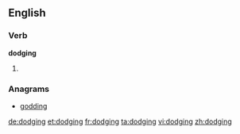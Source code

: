 ==English==

===Verb===
'''dodging'''

# {{present participle of|[[dodge]]}}

===Anagrams===
* [[godding#English|godding]]

[[de:dodging]]
[[et:dodging]]
[[fr:dodging]]
[[ta:dodging]]
[[vi:dodging]]
[[zh:dodging]]